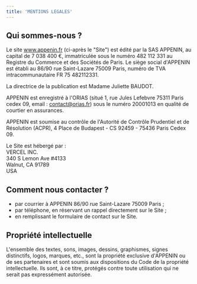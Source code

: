 ```yaml
---
title: 'MENTIONS LEGALES'
---
```


## Qui sommes-nous ?

Le site www.appenin.fr (ci-après le "Site") est édité par la SAS APPENIN, au capital de 7 038 400 €, immatriculée sous le numéro 482 112 331 au Registre du Commerce et des Sociétés de Paris. Le siège social d'APPENIN est établi au 86/90 rue Saint-Lazare 75009 Paris, numéro de TVA intracommunautaire FR 75 482112331.

La directrice de la publication est Madame Juliette BAUDOT.

APPENIN est enregistré à l'ORIAS (situé 1, rue Jules Lefebvre 75311 Paris cedex 09, email : [contact@orias.fr](mailto:contact@orias.fr)) sous le numéro 20001013 en qualité de courtier en assurances.

APPENIN est soumise au contrôle de l'Autorité de Contrôle Prudentiel et de Résolution (ACPR), 4 Place de Budapest - CS 92459 - 75436 Paris Cedex 09.

Le Site est hébergé par :\
VERCEL INC.\
340 S Lemon Ave #4133\
Walnut, CA 91789\
USA

## Comment nous contacter ?

- par courrier à APPENIN 86/90 rue Saint-Lazare 75009 Paris ;
- par téléphone, en réservant un rappel directement sur le Site ;
- en remplissant le formulaire de contact sur le Site.

## Propriété intellectuelle

L'ensemble des textes, sons, images, dessins, graphismes, signes distinctifs, logos, marques, etc., sont la propriété exclusive d'APPENIN ou de ses partenaires et sont soumis aux dispositions du Code de la propriété intellectuelle. Ils sont, à ce titre, protégés contre toute utilisation qui ne serait pas expressément autorisée.
